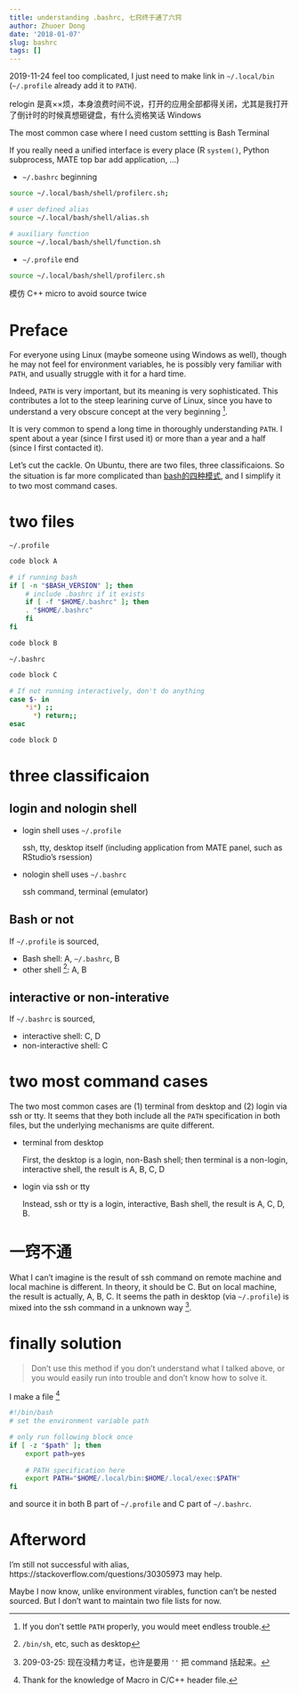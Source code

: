 ```yaml
---
title: understanding .bashrc, 七窍终于通了六窍
author: Zhuoer Dong
date: '2018-01-07'
slug: bashrc
tags: []
---
```


2019-11-24  feel too complicated, I just need to make link in `~/.local/bin` (`~/.profile` already add it to `PATH`). 

relogin 是真××烦，本身浪费时间不说，打开的应用全部都得关闭，尤其是我打开了倒计时的时候真想砸键盘，有什么资格笑话 Windows

The most common case where I need custom settting is Bash Terminal

If you really need a unified interface is every place (R `system()`, Python subprocess, MATE top bar add application, ...)

- `~/.bashrc` beginning

```bash
source ~/.local/bash/shell/profilerc.sh;

# user defined alias
source ~/.local/bash/shell/alias.sh

# auxiliary function
source ~/.local/bash/shell/function.sh
```

- `~/.profile` end

```bash
source ~/.local/bash/shell/profilerc.sh
```

模仿 C++ micro to avoid source twice

# Preface

For everyone using Linux (maybe someone using Windows as well), though he may not feel for environment variables, he is possibly very familiar with `PATH`, and usually struggle with it for a hard time.

Indeed, `PATH` is very important, but its meaning is very sophisticated. This contributes a lot to the steep learining curve of Linux, since you have to understand a very obscure concept at the very beginning ^[If you don't settle `PATH` properly, you would meet endless trouble.]. 

It is very common to spend a long time in thoroughly understanding `PATH`. I spent about a year (since I first used it) or more than a year and a half (since I first contacted it).

Let's cut the cackle. On Ubuntu, there are two files, three classificaions. So the situation is far more complicated than [bash的四种模式](http://feihu.me/blog/2014/env-problem-when-ssh-executing-command-on-remote/#bash%E7%9A%84%E5%9B%9B%E7%A7%8D%E6%A8%A1%E5%BC%8F), and I simplify it to two most command cases.



# two files

`~/.profile`
```bash
code block A

# if running bash
if [ -n "$BASH_VERSION" ]; then
    # include .bashrc if it exists
    if [ -f "$HOME/.bashrc" ]; then
	. "$HOME/.bashrc"
    fi
fi

code block B
```

`~/.bashrc`
```bash
code block C

# If not running interactively, don't do anything
case $- in
    *i*) ;;
      *) return;;
esac

code block D
```



# three classificaion



## login and nologin shell

- login shell uses `~/.profile`

  ssh, tty, desktop itself (including application from MATE panel, such as RStudio's rsession)

- nologin shell uses `~/.bashrc`

  ssh command, terminal (emulator)
    
## Bash or not

If `~/.profile` is sourced,

- Bash shell: A, `~/.bashrc`, B
- other shell ^[`/bin/sh`, etc, such as desktop]: A, B

## interactive or non-interative

If `~/.bashrc` is sourced,

- interactive shell: C, D
- non-interactive shell: C



# two most command cases

The two most common cases are (1) terminal from desktop and (2) login via ssh or tty. It seems that they both include all the `PATH` specification in both files, but the underlying mechanisms are quite different.

- terminal from desktop

  First, the desktop is a login, non-Bash shell; then terminal is a non-login, interactive shell, the result is A, B, C, D

- login via ssh or tty

  Instead, ssh or tty is a login, interactive, Bash shell, the result is A, C, D, B.



# 一窍不通

What I can't imagine is the result of ssh command on remote machine and local machine is different. In theory, it should be C. But on local machine, the result is actually, A, B, C. It seems the path in desktop (via `~/.profile`) is mixed into the ssh command in a unknown way ^[209-03-25: 现在没精力考证，也许是要用 `''` 把 command 括起来。].



# finally solution

> Don't use this method if you don't understand what I talked above, or you would easily run into trouble and don't know how to solve it.

I make a file ^[Thank for the knowledge of Macro in C/C++ header file.]

```bash
#!/bin/bash
# set the environment variable path

# only run following block once
if [ -z "$path" ]; then
    export path=yes
    
    # PATH specification here
    export PATH="$HOME/.local/bin:$HOME/.local/exec:$PATH" 
fi
```

and source it in both  B part of `~/.profile` and C part of `~/.bashrc`. 



# Afterword

I'm still not successful with alias, https://stackoverflow.com/questions/30305973 may help.

Maybe I now know, unlike environment virables, function can't be nested sourced. But I don't want to maintain two file lists for now.



















































